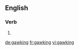 ==English==

===Verb===
{{head|en|present participle}}

# {{present participle of|gawk|lang=en}}

[[de:gawking]]
[[fr:gawking]]
[[vi:gawking]]